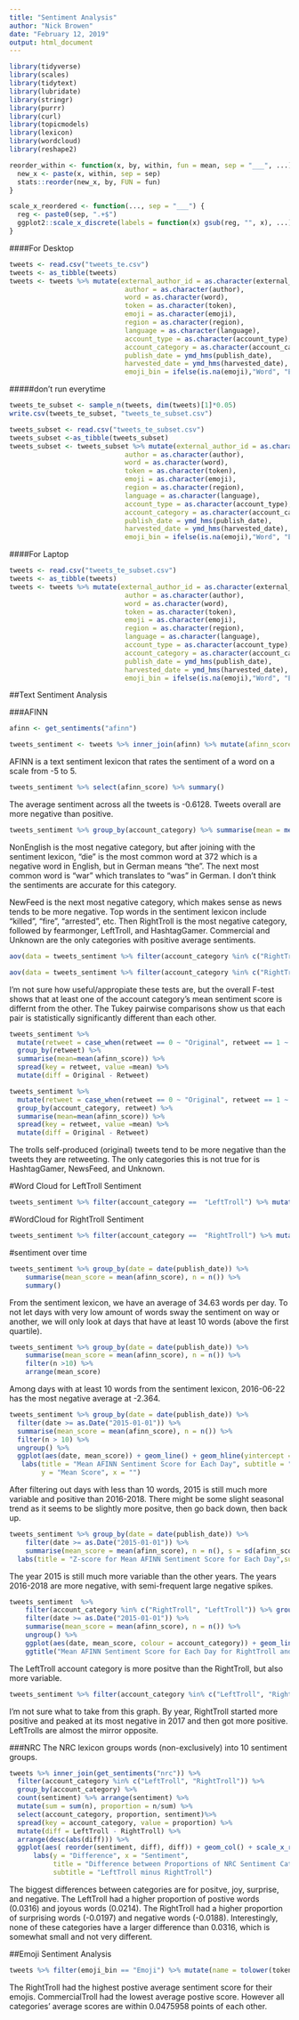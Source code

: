 ```yaml
---
title: "Sentiment Analysis"
author: "Nick Browen"
date: "February 12, 2019"
output: html_document
---
```



```r
library(tidyverse)
library(scales)
library(tidytext)
library(lubridate)
library(stringr)
library(purrr)
library(curl)
library(topicmodels)
library(lexicon)
library(wordcloud)
library(reshape2)
```

```r
reorder_within <- function(x, by, within, fun = mean, sep = "___", ...) {
  new_x <- paste(x, within, sep = sep)
  stats::reorder(new_x, by, FUN = fun)
}

scale_x_reordered <- function(..., sep = "___") {
  reg <- paste0(sep, ".+$")
  ggplot2::scale_x_discrete(labels = function(x) gsub(reg, "", x), ...)
}

```


####For Desktop
```r
tweets <- read.csv("tweets_te.csv")
tweets <- as_tibble(tweets)
tweets <- tweets %>% mutate(external_author_id = as.character(external_author_id), 
                             author = as.character(author),
                             word = as.character(word),
                             token = as.character(token),
                             emoji = as.character(emoji),
                             region = as.character(region),
                             language = as.character(language),
                             account_type = as.character(account_type),
                             account_category = as.character(account_category),
                             publish_date = ymd_hms(publish_date),
                             harvested_date = ymd_hms(harvested_date),
                             emoji_bin = ifelse(is.na(emoji),"Word", "Emoji"))
```

#####don't run everytime
```r
tweets_te_subset <- sample_n(tweets, dim(tweets)[1]*0.05)
write.csv(tweets_te_subset, "tweets_te_subset.csv")
```

```r
tweets_subset <- read.csv("tweets_te_subset.csv")
tweets_subset <-as_tibble(tweets_subset)
tweets_subset <- tweets_subset %>% mutate(external_author_id = as.character(external_author_id), 
                             author = as.character(author),
                             word = as.character(word),
                             token = as.character(token),
                             emoji = as.character(emoji),
                             region = as.character(region),
                             language = as.character(language),
                             account_type = as.character(account_type),
                             account_category = as.character(account_category),
                             publish_date = ymd_hms(publish_date),
                             harvested_date = ymd_hms(harvested_date),
                             emoji_bin = ifelse(is.na(emoji),"Word", "Emoji"))

```


####For Laptop
```r
tweets <- read.csv("tweets_te_subset.csv")
tweets <- as_tibble(tweets)
tweets <- tweets %>% mutate(external_author_id = as.character(external_author_id), 
                             author = as.character(author),
                             word = as.character(word),
                             token = as.character(token),
                             emoji = as.character(emoji),
                             region = as.character(region),
                             language = as.character(language),
                             account_type = as.character(account_type),
                             account_category = as.character(account_category),
                             publish_date = ymd_hms(publish_date),
                             harvested_date = ymd_hms(harvested_date),
                             emoji_bin = ifelse(is.na(emoji),"Word", "Emoji"))

```


##Text Sentiment Analysis

###AFINN
```r
afinn <- get_sentiments("afinn")

tweets_sentiment <- tweets %>% inner_join(afinn) %>% mutate(afinn_score = score) %>% select(-score)
```
AFINN is a text sentiment lexicon that rates the sentiment of a word on a scale from -5 to 5.

```r
tweets_sentiment %>% select(afinn_score) %>% summary()
```
The average sentiment across all the tweets is -0.6128. Tweets overall are more negative than positive. 


```r
tweets_sentiment %>% group_by(account_category) %>% summarise(mean = mean(afinn_score), median = median(afinn_score), sd = sd(afinn_score)) %>% arrange(mean)
```
NonEnglish is the most negative category, but after joining with the sentiment lexicon, "die" is the most common word at 372 which is a negative word in English, but in German means "the". The next most common word is "war" which translates to "was" in German. I don't think the sentiments are accurate for this category.

NewFeed is the next most negative category, which makes sense as news tends to be more negative. Top words in the sentiment lexicon include "killed", "fire", "arrested", etc. Then RightTroll is the most negative category, followed by fearmonger, LeftTroll, and HashtagGamer. Commercial and Unknown are the only categories with positive average sentiments.


```r
aov(data = tweets_sentiment %>% filter(account_category %in% c("RightTroll", "LeftTroll", "NewsFeed", "HashtagGamer")), afinn_score ~ account_category) %>% summary()

aov(data = tweets_sentiment %>% filter(account_category %in% c("RightTroll", "LeftTroll", "NewsFeed", "HashtagGamer")), afinn_score ~ account_category) %>% TukeyHSD()
```
I'm not sure how useful/appropiate these tests are, but the overall F-test shows that at least one of the account category's mean sentiment score is differnt from the other. The Tukey pairwise comparisons show us that each pair is statistically significantly different than each other.


```r
tweets_sentiment %>%
  mutate(retweet = case_when(retweet == 0 ~ "Original", retweet == 1 ~ "Retweet")) %>%
  group_by(retweet) %>% 
  summarise(mean=mean(afinn_score)) %>% 
  spread(key = retweet, value =mean) %>% 
  mutate(diff = Original - Retweet)

tweets_sentiment %>%
  mutate(retweet = case_when(retweet == 0 ~ "Original", retweet == 1 ~ "Retweet")) %>%
  group_by(account_category, retweet) %>% 
  summarise(mean=mean(afinn_score)) %>% 
  spread(key = retweet, value =mean) %>% 
  mutate(diff = Original - Retweet)
```
The trolls self-produced (original) tweets tend to be more negative than the tweets they are retweeting. The only categories this is not true for is HashtagGamer, NewsFeed, and Unknown.


#Word Cloud for LeftTroll Sentiment
```r
tweets_sentiment %>% filter(account_category ==  "LeftTroll") %>% mutate(polarity = ifelse(afinn_score>0, "positive", "negative")) %>% group_by(polarity) %>% count(token, sort = T) %>% ungroup() %>% acast(token~polarity, value.var = "n", fill=0) %>% comparison.cloud(colors = c("gray30", "gray60"), max.words = 100)
```

#WordCloud for RightTroll Sentiment
```r
tweets_sentiment %>% filter(account_category ==  "RightTroll") %>% mutate(polarity = ifelse(afinn_score>0, "positive", "negative")) %>% group_by(polarity) %>% count(token, sort = T) %>% ungroup() %>% acast(token~polarity, value.var = "n", fill=0) %>% comparison.cloud(colors = c("gray30", "gray60"), max.words = 100)
```


#sentiment over time
```r
tweets_sentiment %>% group_by(date = date(publish_date)) %>%
    summarise(mean_score = mean(afinn_score), n = n()) %>% 
    summary()
```
From the sentiment lexicon, we have an average of 34.63 words per day. To not let days with very low amount of words sway the sentiment on way or another, we will only look at days that have at least 10 words (above the first quartile).

```r
tweets_sentiment %>% group_by(date = date(publish_date)) %>%
    summarise(mean_score = mean(afinn_score), n = n()) %>% 
    filter(n >10) %>%
    arrange(mean_score)
```
Among days with at least 10 words from the sentiment lexicon, 2016-06-22 has the most negative average at -2.364.



```r
tweets_sentiment %>% group_by(date = date(publish_date)) %>%
  filter(date >= as.Date("2015-01-01")) %>%
  summarise(mean_score = mean(afinn_score), n = n()) %>%
  filter(n > 10) %>%
  ungroup() %>%
  ggplot(aes(date, mean_score)) + geom_line() + geom_hline(yintercept =  0, colour = "red", linetype = 4) +
   labs(title = "Mean AFINN Sentiment Score for Each Day", subtitle = "Including Days with at least 10 Words from the Sentiment Lexicon",
        y = "Mean Score", x = "")
```
After filtering out days with less than 10 words, 2015 is still much more variable and positive than 2016-2018. There might be some slight seasonal trend as it seems to be slightly more positve, then go back down, then back up. 

```r
tweets_sentiment %>% group_by(date = date(publish_date)) %>%
    filter(date >= as.Date("2015-01-01")) %>%
    summarise(mean_score = mean(afinn_score), n = n(), s = sd(afinn_score))  %>% mutate(z = (mean_score - 0)/s) %>% ggplot(aes(date, z)) + geom_line() + geom_hline(yintercept =  0, colour = "red", linetype = 4) + 
  labs(title = "Z-score for Mean AFINN Sentiment Score for Each Day",subtitle = "Assuming Overall Mean Sentiment as 0 (Neutral)'", y = "Z-score", x = "")
```
The year 2015 is still much more variable than the other years. The years 2016-2018 are more negative, with semi-frequent large negative spikes. 


```r
tweets_sentiment  %>% 
    filter(account_category %in% c("RightTroll", "LeftTroll")) %>% group_by(account_category, date = date(publish_date)) %>%
    filter(date >= as.Date("2015-01-01")) %>%
    summarise(mean_score = mean(afinn_score), n = n()) %>%
    ungroup() %>%
    ggplot(aes(date, mean_score, colour = account_category)) + geom_line(size =.9) + geom_hline(yintercept =  0, colour = "red", linetype = 4) +
    ggtitle("Mean AFINN Sentiment Score for Each Day for RightTroll and LeftTroll") + labs(y = "Mean Score", x = "")
```
The LeftTroll account category is more positve than the RightTroll, but also more variable.


```r
tweets_sentiment %>% filter(account_category %in% c("LeftTroll", "RightTroll"), publish_date > as.Date("2014-01-01")) %>% group_by(account_category, year = year(publish_date)) %>% select(afinn_score) %>% summarise(mean = mean(afinn_score), sd = sd(afinn_score)) %>% ungroup() %>% ggplot(aes(year, mean, color=account_category)) + geom_line() + labs(title = "Average Sentiment by Year for Left and Right Trolls", y = "Year Mean Sentiment", x = "")
```
I'm not sure what to take from this graph. By year, RightTroll started more positive and peaked at its most negative in 2017 and then got more positive. LeftTrolls are almost the mirror opposite.


###NRC
The NRC lexicon groups words (non-exclusively) into 10 sentiment groups. 

```r
tweets %>% inner_join(get_sentiments("nrc")) %>%
  filter(account_category %in% c("LeftTroll", "RightTroll")) %>% 
  group_by(account_category) %>% 
  count(sentiment) %>% arrange(sentiment) %>%
  mutate(sum = sum(n), proportion = n/sum) %>% 
  select(account_category, proportion, sentiment)%>% 
  spread(key = account_category, value = proportion) %>% 
  mutate(diff = LeftTroll - RightTroll) %>% 
  arrange(desc(abs(diff))) %>% 
  ggplot(aes( reorder(sentiment, diff), diff)) + geom_col() + scale_x_reordered() + 
      labs(y = "Difference", x = "Sentiment", 
           title = "Difference between Proportions of NRC Sentiment Categories", 
           subtitle = "LeftTroll minus RightTroll")
```
The biggest differences between categories are for positve, joy, surprise, and negative. The LeftTroll had a higher proportion of postive words (0.0316) and joyous words (0.0214). The RightTroll had a higher proportion of surprising words (-0.0197) and negative words (-0.0188). Interestingly, none of these categories have a larger difference than 0.0316, which is somewhat small and not very different.


##Emoji Sentiment Analysis

```r
tweets %>% filter(emoji_bin == "Emoji") %>% mutate(name = tolower(token))%>% inner_join(emojis_sentiment) %>% select(name, sentiment, positive, neutral, negative, account_category) %>% group_by(account_category) %>% summarise(mean = mean(sentiment)) %>% arrange(mean)
```
The RightTroll had the highest postive average sentiment score for their emojis. CommercialTroll had the lowest average postive score. However all categories' average scores are within 0.0475958 points of each other. 



